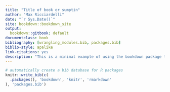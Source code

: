 ```yaml
---
title: "Title of book or sumptin"
author: "Max Ricciardelli"
date: "`r Sys.Date()`"
site: bookdown::bookdown_site
output:
  bookdown::gitbook: default
documentclass: book
bibliography: [wrangling_modules.bib, packages.bib]
biblio-style: apalike
link-citations: yes
description: "This is a minimal example of using the bookdown package to write a book. The output format for this example is bookdown::gitbook."
---
```


```r
# automatically create a bib database for R packages
knitr::write_bib(c(
  .packages(), 'bookdown', 'knitr', 'rmarkdown'
), 'packages.bib')
```

